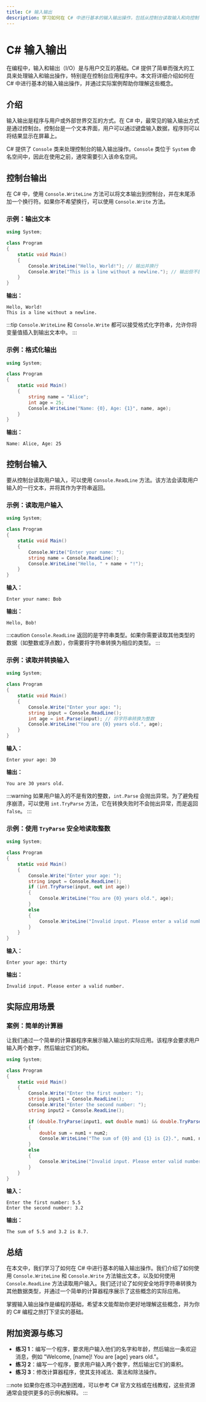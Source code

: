 ```yaml
---
title: C# 输入输出
description: 学习如何在 C# 中进行基本的输入输出操作，包括从控制台读取输入和向控制台输出信息。
---
```


# C# 输入输出

在编程中，输入和输出（I/O）是与用户交互的基础。C# 提供了简单而强大的工具来处理输入和输出操作，特别是在控制台应用程序中。本文将详细介绍如何在 C# 中进行基本的输入输出操作，并通过实际案例帮助你理解这些概念。

## 介绍

输入输出是程序与用户或外部世界交互的方式。在 C# 中，最常见的输入输出方式是通过控制台。控制台是一个文本界面，用户可以通过键盘输入数据，程序则可以将结果显示在屏幕上。

C# 提供了 `Console` 类来处理控制台的输入输出操作。`Console` 类位于 `System` 命名空间中，因此在使用之前，通常需要引入该命名空间。

## 控制台输出

在 C# 中，使用 `Console.WriteLine` 方法可以将文本输出到控制台，并在末尾添加一个换行符。如果你不希望换行，可以使用 `Console.Write` 方法。

### 示例：输出文本

```csharp
using System;

class Program
{
    static void Main()
    {
        Console.WriteLine("Hello, World!"); // 输出并换行
        Console.Write("This is a line without a newline."); // 输出但不换行
    }
}
```

**输出：**
```
Hello, World!
This is a line without a newline.
```

:::tip
`Console.WriteLine` 和 `Console.Write` 都可以接受格式化字符串，允许你将变量值插入到输出文本中。
:::

### 示例：格式化输出

```csharp
using System;

class Program
{
    static void Main()
    {
        string name = "Alice";
        int age = 25;
        Console.WriteLine("Name: {0}, Age: {1}", name, age);
    }
}
```

**输出：**
```
Name: Alice, Age: 25
```

## 控制台输入

要从控制台读取用户输入，可以使用 `Console.ReadLine` 方法。该方法会读取用户输入的一行文本，并将其作为字符串返回。

### 示例：读取用户输入

```csharp
using System;

class Program
{
    static void Main()
    {
        Console.Write("Enter your name: ");
        string name = Console.ReadLine();
        Console.WriteLine("Hello, " + name + "!");
    }
}
```

**输入：**
```
Enter your name: Bob
```

**输出：**
```
Hello, Bob!
```

:::caution
`Console.ReadLine` 返回的是字符串类型。如果你需要读取其他类型的数据（如整数或浮点数），你需要将字符串转换为相应的类型。
:::

### 示例：读取并转换输入

```csharp
using System;

class Program
{
    static void Main()
    {
        Console.Write("Enter your age: ");
        string input = Console.ReadLine();
        int age = int.Parse(input); // 将字符串转换为整数
        Console.WriteLine("You are {0} years old.", age);
    }
}
```

**输入：**
```
Enter your age: 30
```

**输出：**
```
You are 30 years old.
```

:::warning
如果用户输入的不是有效的整数，`int.Parse` 会抛出异常。为了避免程序崩溃，可以使用 `int.TryParse` 方法，它在转换失败时不会抛出异常，而是返回 `false`。
:::

### 示例：使用 `TryParse` 安全地读取整数

```csharp
using System;

class Program
{
    static void Main()
    {
        Console.Write("Enter your age: ");
        string input = Console.ReadLine();
        if (int.TryParse(input, out int age))
        {
            Console.WriteLine("You are {0} years old.", age);
        }
        else
        {
            Console.WriteLine("Invalid input. Please enter a valid number.");
        }
    }
}
```

**输入：**
```
Enter your age: thirty
```

**输出：**
```
Invalid input. Please enter a valid number.
```

## 实际应用场景

### 案例：简单的计算器

让我们通过一个简单的计算器程序来展示输入输出的实际应用。该程序会要求用户输入两个数字，然后输出它们的和。

```csharp
using System;

class Program
{
    static void Main()
    {
        Console.Write("Enter the first number: ");
        string input1 = Console.ReadLine();
        Console.Write("Enter the second number: ");
        string input2 = Console.ReadLine();

        if (double.TryParse(input1, out double num1) && double.TryParse(input2, out double num2))
        {
            double sum = num1 + num2;
            Console.WriteLine("The sum of {0} and {1} is {2}.", num1, num2, sum);
        }
        else
        {
            Console.WriteLine("Invalid input. Please enter valid numbers.");
        }
    }
}
```

**输入：**
```
Enter the first number: 5.5
Enter the second number: 3.2
```

**输出：**
```
The sum of 5.5 and 3.2 is 8.7.
```

## 总结

在本文中，我们学习了如何在 C# 中进行基本的输入输出操作。我们介绍了如何使用 `Console.WriteLine` 和 `Console.Write` 方法输出文本，以及如何使用 `Console.ReadLine` 方法读取用户输入。我们还讨论了如何安全地将字符串转换为其他数据类型，并通过一个简单的计算器程序展示了这些概念的实际应用。

掌握输入输出操作是编程的基础，希望本文能帮助你更好地理解这些概念，并为你的 C# 编程之旅打下坚实的基础。

## 附加资源与练习

- **练习 1**：编写一个程序，要求用户输入他们的名字和年龄，然后输出一条欢迎消息，例如 "Welcome, [name]! You are [age] years old."。
- **练习 2**：编写一个程序，要求用户输入两个数字，然后输出它们的乘积。
- **练习 3**：修改计算器程序，使其支持减法、乘法和除法操作。

:::note
如果你在练习中遇到困难，可以参考 C# 官方文档或在线教程，这些资源通常会提供更多的示例和解释。
:::